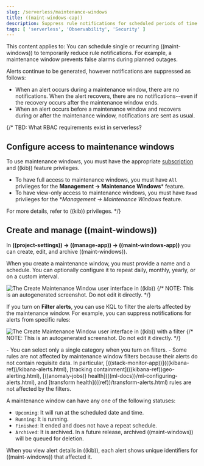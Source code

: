 ```yaml
---
slug: /serverless/maintenance-windows
title: ((maint-windows-cap))
description: Suppress rule notifications for scheduled periods of time.
tags: [ 'serverless', 'Observability', 'Security' ]
---
```


<DocBadge template="technical preview" />
This content applies to: <DocBadge template="observability" slug="/serverless/observability/what-is-observability-serverless" /> <DocBadge template="security" slug="/serverless/security/what-is-security-serverless" />

<DocCallOut template="technical_preview" />
You can schedule single or recurring ((maint-windows)) to temporarily reduce rule notifications.
For example, a maintenance window prevents false alarms during planned outages.

Alerts continue to be generated, however notifications are suppressed as follows:

- When an alert occurs during a maintenance window, there are no notifications.
When the alert recovers, there are no notifications--even if the recovery occurs after the maintenance window ends.
- When an alert occurs before a maintenance window and recovers during or after the maintenance window, notifications are sent as usual.

{/*
TBD: What RBAC requirements exist in serverless?
## Configure access to maintenance windows

To use maintenance windows, you must have the appropriate [subscription](((subscriptions))) and ((kib)) feature privileges.

- To have full access to maintenance windows, you must have `All` privileges for the **Management → Maintenance Windows*** feature.
- To have view-only access to maintenance windows, you must have `Read` privileges for the **Management → Maintenance Windows* feature.

For more details, refer to <DocLink id="enKibanaKibanaPrivileges">((kib)) privileges</DocLink>.
*/}

## Create and manage ((maint-windows))

In **((project-settings)) → ((manage-app)) → ((maint-windows-app))** you can create, edit, and archive ((maint-windows)).

When you create a maintenance window, you must provide a name and a schedule.
You can optionally configure it to repeat daily, monthly, yearly, or on a custom interval.

![The Create Maintenance Window user interface in ((kib))](../images/create-maintenance-window.png)
{/* NOTE: This is an autogenerated screenshot. Do not edit it directly. */}

If you turn on **Filter alerts**, you can use KQL to filter the alerts affected by the maintenance window.
For example, you can suppress notifications for alerts from specific rules:

![The Create Maintenance Window user interface in ((kib)) with a filter](../images/create-maintenance-window-filter.png)
{/* NOTE: This is an autogenerated screenshot. Do not edit it directly. */}

<DocCallOut>
- You can select only a single category when you turn on filters.
- Some rules are not affected by maintenance window filters because their alerts do not contain requisite data.
In particular, [((stack-monitor-app))](((kibana-ref))/kibana-alerts.html), [tracking containment](((kibana-ref))geo-alerting.html), [((anomaly-jobs)) health](((ml-docs))/ml-configuring-alerts.html), and [transform health](((ref))/transform-alerts.html) rules are not affected by the filters.
</DocCallOut>

A maintenance window can have any one of the following statuses:

- `Upcoming`: It will run at the scheduled date and time.
- `Running`: It is running.
- `Finished`: It ended and does not have a repeat schedule.
- `Archived`: It is archived. In a future release, archived ((maint-windows)) will be queued for deletion.

When you view alert details in ((kib)), each alert shows unique identifiers for ((maint-windows)) that affected it.